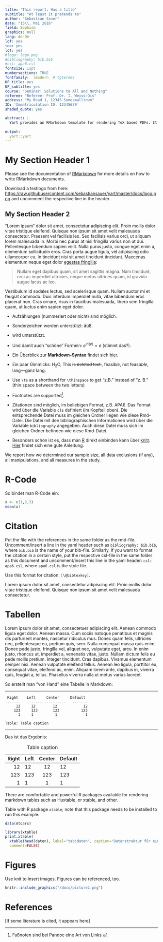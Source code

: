```yaml
---
title: 'This report: Has a title'
subtitle: "At least it pretends to"
author: "Sebastian Sauer"
date: "13\\. Mai 2016"
field: Sophism
graphics: null
lang: de-De
lof: yes
toc: yes
lot: yes
#logo: logo.png
#bibliography: bib.bib
#csl: apa6.csl
fontsize: 11pt 
numbersections: TRUE
fontfamily:  lmodern  # tgtermes
UP_title: yes
UP_subtitle: yes
course: "Seminar: Solutions to All and Nothing"
referee: "Referee: Prof. Dr. I. Weiss-Ois"
address: "My Road 1, 12345 Somesmalltown"
ID: 'Immatriculation ID: 12345679'
shaded_quote: yes

abstract: |
  Yart provides an RMarkdown template for rendering TeX based PDFs. It provides a format suitable for academic settings. The typical RMarkdown variables may be used. In additiion, some variabels useful for academic reports have been added such as name of referee, due date, course title, field of study, addres of author, and logo, and a few more maybe. Note that citations, figure/ table referencing is possible due to the underlying pandoc magic.
  
output: 
  yart::yart
---
```



# My Section Header 1


Please see the documentation of [RMarkdown](http://rmarkdown.rstudio.com/) for more details on how to write RMarkdown documents.

Download a testlogo from here: <https://raw.githubusercontent.com/sebastiansauer/yart/master/docs/logo.png> and uncomment the respective line in the header.



## My Section Header 2


"Lorem ipsum" dolor sit amet, consectetur adipiscing elit. Proin mollis
dolor vitae tristique eleifend. Quisque non ipsum sit amet velit
malesuada consectetur. Praesent vel facilisis leo. Sed facilisis
varius orci, ut aliquam lorem malesuada in. Morbi nec purus at nisi
fringilla varius non ut dui. Pellentesque bibendum sapien velit. Nulla
purus justo, congue eget enim a, elementum sollicitudin eros. Cras
porta augue ligula, vel adipiscing odio ullamcorper eu. In tincidunt
nisi sit amet tincidunt tincidunt. Maecenas elementum neque eget dolor
[egestas fringilla](http://example.com):


> Nullam eget dapibus quam, sit amet sagittis magna. Nam tincidunt,
> orci ac imperdiet ultricies, neque metus ultrices quam, id gravida
> augue lacus ac leo.

Vestibulum id sodales lectus, sed scelerisque quam. Nullam auctor mi
et feugiat commodo. Duis interdum imperdiet nulla, vitae bibendum eros
placerat non. Cras ornare, risus in faucibus malesuada, libero sem
fringilla quam, ut luctus enim sapien eget dolor.


- Aufzählungen (nummeriert oder nicht) sind möglich.

- Sonderzeichen werden unterstützt: äüß.

- \LaTeX wird unterstützt.

- Und damit auch "schöne" Formeln: $e^{ln(e)}=e$ (stimmt das?).

- Ein Überblick zur **Markdown-Syntax** findet sich [hier](http://pandoc.org/README.html#pandocs-markdown).



- Ein paar Gimmicks: H~2~O, This ~~is deleted text.~~, feas*ible*, not feas*able*, lang---ganz lang.

- Use `\ts` as a shorthand for `\thinspace` to get "z.\ts B." instead of  "z. B." (thin space between the two letters)


- Footnotes are supported[^1].

- Zitationen sind möglich, im beliebigen Format, z.B. APA6. Das Format wird über die Variable `cls` definiert (im Kopfteil oben). Die entsprechende Datei muss im gleichen Ordner liegen wie diese Rmd-Datei. Die Datei mit den bibliographischen Informationen wird über die Variable `bibliography` angegeben. Auch diese Datei muss sich im gleichen Ordner befinden wie diese Rmd-Datei. 

- Besonders schön ist es, dass man [R](https://cran.r-project.org) direkt einbinden kann über [knitr](http://yihui.name/knitr/). [Hier](http://galahad.well.ox.ac.uk/repro/) findet sich eine gute Anleitung.


[^1]: Fußnoten sind bei Pandoc eine Art von Links. 


We report how we determined our sample size, all data exclusions (if any), all manipulations, and all measures in the study. <!-- 21-word solution (Simmons, Nelson & Simonsohn, 2012; retrieved from http://ssrn.com/abstract=2160588) -->




# R-Code

So bindet man R-Code ein:

```r
x <- c(1,2,3)
mean(x)
```


# Citation

Put the file with the references in the same folder as the rmd-file. Uncomment/insert a line in the yaml header such as `bibliography: bib.bib`, where `bib.bib` is the name of your bib-file. Similarly, if you want to format the citation in a certain style, put the respective csl-file in the same folder as this document and uncomment/insert this line in the yaml header: `csl: apa6.csl`, where `apa6.csl` is the style file.

Use this format for citation: `[\@bibtexkey]`.


Lorem ipsum dolor sit amet, consectetur adipiscing elit. Proin mollis
dolor vitae tristique eleifend. Quisque non ipsum sit amet velit
malesuada consectetur.




# Tabellen
Lorem ipsum dolor sit amet, consectetuer adipiscing elit. Aenean commodo ligula eget dolor. Aenean massa. Cum sociis natoque penatibus et magnis dis parturient montes, nascetur ridiculus mus. Donec quam felis, ultricies nec, pellentesque eu, pretium quis, sem. Nulla consequat massa quis enim. Donec pede justo, fringilla vel, aliquet nec, vulputate eget, arcu. In enim justo, rhoncus ut, imperdiet a, venenatis vitae, justo. Nullam dictum felis eu pede mollis pretium. Integer tincidunt. Cras dapibus. Vivamus elementum semper nisi. Aenean vulputate eleifend tellus. Aenean leo ligula, porttitor eu, consequat vitae, eleifend ac, enim. Aliquam lorem ante, dapibus in, viverra quis, feugiat a, tellus. Phasellus viverra nulla ut metus varius laoreet. 


So erstellt man "von Hand" eine Tabelle in Markdown:

---

```
 Right    Left     Center     Default
-------    ------ ----------   -------
     12     12        12            12
    123     123       123          123
      1     1          1             1
      
Table: Table caption

```

---


Das ist das Ergebnis:


  Right    Left     Center     Default
-------    ------ ----------   -------
     12     12        12            12
    123     123       123          123
      1     1          1             1
      
Table: Table caption



There are comfortable and powerful R packages available for rendering markdown tables such as Huxtable, or xtable, and other.


Table with R package `xtable`; note that this package needs to be installed to run this example.

```r
data(mtcars)

library(xtable)
print.xtable(
  xtable(head(daten), label="tab:daten", caption="Datenstruktur für eine within-Analyse"), 
  comment=FALSE)
```




# Figures

Use knit to insert images. Figures can be referenced, too.


```r
knitr::include_graphics("/docs/picture2.png")
```



# References

[If some literature is cited, it appears here]

<!-- These lines ensure references are set with hanging indents in PDF documents -->
\setlength{\parindent}{-0.5in}
\setlength{\leftskip}{0.5in}



